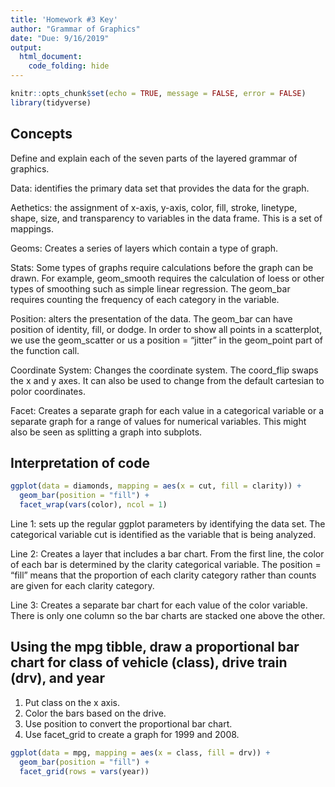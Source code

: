 ```yaml
---
title: 'Homework #3 Key'
author: "Grammar of Graphics"
date: "Due: 9/16/2019"
output:
  html_document:
    code_folding: hide
---
```


```r
knitr::opts_chunk$set(echo = TRUE, message = FALSE, error = FALSE)
library(tidyverse)
```

## Concepts  

Define and explain each of the seven parts of the layered grammar of graphics.

Data:  identifies the primary data set that provides the data for the graph.  

Aethetics: the assignment of x-axis, y-axis, color, fill, stroke, linetype, shape, size, and transparency to variables in the data frame. This is a set of mappings.  

Geoms: Creates a series of layers which contain a type of graph.  

Stats: Some types of graphs require calculations before the graph can be drawn. For example, geom_smooth requires the calculation of loess or other types of smoothing such as simple linear regression. The geom_bar requires counting the frequency of each category in the variable.  

Position: alters the presentation of the data. The geom_bar can have position of identity, fill, or dodge. In order to show all points in a scatterplot, we use the geom_scatter or us a position = "jitter" in the geom_point part of the function call.  

Coordinate System: Changes the coordinate system. The coord_flip swaps the x and y axes. It can also be used to change from the default cartesian to polor coordinates.  

Facet: Creates a separate graph for each value in a categorical variable or a separate graph for a range of values for numerical variables. This might also be seen as splitting a graph into subplots.

## Interpretation of code

```r
ggplot(data = diamonds, mapping = aes(x = cut, fill = clarity)) +
  geom_bar(position = "fill") +
  facet_wrap(vars(color), ncol = 1)
```  

Line 1: sets up the regular ggplot parameters by identifying the data set. The categorical variable cut is identified as the variable that is being analyzed.  

Line 2: Creates a layer that includes a bar chart. From the first line, the color of each bar is determined by the clarity categorical variable. The position = "fill" means that the proportion of each clarity category rather than counts are given for each clarity category.  

Line 3: Creates a separate bar chart for each value of the color variable. There is only one column so the bar charts are stacked one above the other.  

## Using the mpg tibble, draw a proportional bar chart for class of vehicle (class), drive train (drv), and year

1.  Put class on the x axis.
1.  Color the bars based on the drive.
1.  Use position to convert the proportional bar chart.
1.  Use facet_grid to create a graph for 1999 and 2008.

```r
ggplot(data = mpg, mapping = aes(x = class, fill = drv)) +
  geom_bar(position = "fill") +
  facet_grid(rows = vars(year))
```